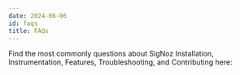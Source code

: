```yaml
---
date: 2024-06-06
id: faqs
title: FAQs
---
```


Find the most commonly questions about SigNoz Installation, Instrumentation, Features, Troubleshooting, and Contributing here:



<DocCardContainer>

<DocCard
    title="📄️ Product - FAQs"
    description="Frequently asked question about Product"
    href="/docs/faqs/product"
/>

<DocCard
    title="📄️ Troubleshooting - FAQs"
    description="Frequently asked question about Troubleshooting"
    href="/docs/faqs/troubleshooting"
/>

<DocCard
    title="📄️ Instrumentation - FAQs"
    description="Frequently asked question about Instrumentation"
    href="/docs/faqs/instrumentation"
/>

<DocCard
    title="📄️ Installation - FAQs"
    description="Frequently asked question about Installation"
    href="/docs/faqs/installation"
/>



</DocCardContainer>